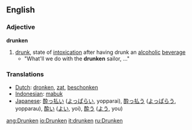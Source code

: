 ==English==
===Adjective===
'''drunken'''

# [[drunk]], state of [[intoxication]] after having drunk an [[alcohol]]ic [[beverage]]
#* "What'll we do with the '''drunken''' sailor, ..."

=== Translations ===
*[[Dutch]]: [[dronken]], [[zat]], [[beschonken]]
*[[Indonesian]]: [[mabuk]]
*[[Japanese]]: [[酔っ払い]] ([[よっぱらい]], yopparai), [[酔っ払う]] ([[よっぱらう]], yopparau), [[酔い]] ([[よい]], yoi), [[酔う]] ([[よう]], you)

[[ang:Drunken]]
[[io:Drunken]]
[[it:drunken]]
[[ru:Drunken]]